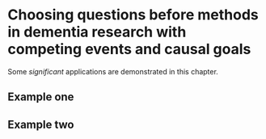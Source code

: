 # Choosing questions before methods in dementia research with competing events and causal goals {#chapter6}

Some _significant_ applications are demonstrated in this chapter.

## Example one

## Example two
